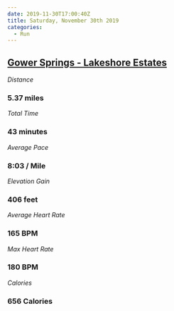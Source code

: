 ```yaml
---
date: 2019-11-30T17:00:40Z
title: Saturday, November 30th 2019
categories:
  - Run
---
```

## [Gower Springs - Lakeshore Estates](https://www.strava.com/activities/2902374722)

_Distance_

### 5.37 miles

_Total Time_

### 43 minutes

_Average Pace_

### 8:03 / Mile

_Elevation Gain_

### 406 feet

_Average Heart Rate_

### 165 BPM

_Max Heart Rate_

### 180 BPM

_Calories_

### 656 Calories